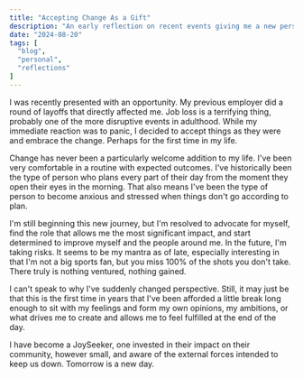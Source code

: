 ```yaml
---
title: "Accepting Change As a Gift"
description: "An early reflection on recent events giving me a new perspective."
date: "2024-08-20"
tags: [
  "blog",
  "personal",
  "reflections"
]
---
```


I was recently presented with an opportunity. My previous employer did a round of layoffs that directly affected me. Job loss is a terrifying thing, probably one of the more disruptive events in adulthood. While my immediate reaction was to panic, I decided to accept things as they were and embrace the change. Perhaps for the first time in my life.

Change has never been a particularly welcome addition to my life. I've been very comfortable in a routine with expected outcomes. I've historically been the type of person who plans every part of their day from the moment they open their eyes in the morning. That also means I've been the type of person to become anxious and stressed when things don't go according to plan.

I'm still beginning this new journey, but I'm resolved to advocate for myself, find the role that allows me the most significant impact, and start determined to improve myself and the people around me. In the future, I'm taking risks. It seems to be my mantra as of late, especially interesting in that I'm not a big sports fan, but you miss 100% of the shots you don't take. There truly is nothing ventured, nothing gained.

I can't speak to why I've suddenly changed perspective. Still, it may just be that this is the first time in years that I've been afforded a little break long enough to sit with my feelings and form my own opinions, my ambitions, or what drives me to create and allows me to feel fulfilled at the end of the day.

I have become a JoySeeker, one invested in their impact on their community, however small, and aware of the external forces intended to keep us down. Tomorrow is a new day.
